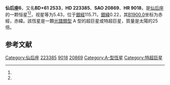{{Starbox begin
| name = 仙后座6
}}
{{Starbox observe
| epoch = [[J2000.0|J2000.0]]
| constell = [[仙后座|仙后座]]<ref name=SIMBAD>{{cite web
 | url=http://simbad.u-strasbg.fr/simbad/sim-id?Ident=HR+9018
 | title =Pulsating variable Star
 | publisher=Centre de Données astronomiques de Strasbourg
 | work=SIMBAD
 | accessdate=2012-07-13}}</ref><ref name=DATA>{{cite web
 | url=http://vizier.u-strasbg.fr/viz-bin/VizieR-5?-out.add=.&-source=5050&-corr=PK=HR&-out.max=9999&HR=9018
 | title=VizieR Detailed Page
 | accessdate=2012-07-13
 | archive-date=2016-03-05
 | archive-url=https://web.archive.org/web/20160305005249/http://vizier.u-strasbg.fr/viz-bin/VizieR-5?-out.add=.&-source=5050&-corr=PK=HR&-out.max=9999&HR=9018
 | dead-url=no
 }}</ref>
| 星官= [[王良_(星官)|王良]] （[[奎宿|奎宿]]） 
| ra = {{RA|23|48|50.2}}<ref name=SIMBAD /><ref name=DATA />
| dec = {{DEC|+62|12|52}}<ref name=SIMBAD /><ref name=DATA />
| appmag_v = 5.43<ref name=SIMBAD /><ref name=DATA />
}}
{{Starbox character
| class = A3Ia<ref name=SIMBAD /><ref name=DATA />
| b-v = 0.67<ref name=SIMBAD /><ref name=DATA />
| u-b = -0.02<ref name=SIMBAD /><ref name=DATA />
| r-i = <ref name=SIMBAD /><ref name=DATA />
| variable = 
}}
{{Starbox astrometry
| radial_v = -0.02
| prop_mo_ra = -46
| parallax = 0.001
| p_error =
}}
{{Starbox catalog
| names =BD+61 2533，[[SAO星表|SAO]] 20869，[[HD星表|HD]] 223385，[[HR星表|HR]] 9018}}
{{Starbox reference |Simbad=HR+9018}}
{{Starbox end}}

'''仙后座6'''，又名'''BD+61 2533'''，'''HD 223385'''、'''SAO 20869'''、'''HR 9018'''，是[[仙后座|仙后座]]的一颗恒星<ref name=SIMBAD /><ref name=DATA />，视星等为5.43，位于[[銀道座標系|銀經]]115.71，[[銀道座標系|銀緯]]0.22，其[[B1900.0|B1900.0]]坐标为赤經{{RA|23|43|57.7}}，赤緯{{DEC|+61|0.22|31}}。該恆星是一顆[[恆星光譜|光譜類型]] A 型的超巨星或特超巨星，質量是太陽的25倍。

== 参考文献 ==
{{reflist}}

{{star-stub}}

{{仙后座恒星}}
{{星官|王良|5|14}}
[[Category:仙后座|Category:仙后座]]
[[Category:HD和HDE天體|223385]]
[[Category:HR天體|9018]]
[[Category:SAO天體|20869]]
[[Category:A-型恆星|Category:A-型恆星]]
[[Category:特超巨星|Category:特超巨星]]